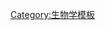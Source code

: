 {{Navbox
|name = Bioinformatics
|state = {{{state<includeonly>|autocollapse</includeonly>}}}
|title = [[生物信息学]]
|listclass = hlist

|group1 = 数据库
|list1 = 
* 测序数据库：[[GenBank]]、{{tsl|en|European Nucleotide Archive}}、[[日本DNA数据库]](DDBJ)<br />
* 辅助数据库：[[UniProt]], database of protein sequences grouping together [[Swiss-Prot]], [[TrEMBL]] 和 {{le|蛋白质信息资源|Protein Information Resource}}<br />
* 其它数据库：[[蛋白質資料庫]], [[Ensembl]], 和{{tsl|en|InterPro}}<br />
* 专项基因组数据库：{{le|酵母基因组数据库|Saccharomyces Genome Database}}、{{tsl|en|FlyBase}}、{{tsl|en|VectorBase}}、[[PomBase]]、{{tsl|en|WormBase}}、{{tsl|en|PHI-base}}、{{le|拟南芥信息资源|The Arabidopsis Information Resource}}与{{le|斑马鱼信息网|Zebrafish Information Network}}

|group2 = 软件
|list2 = 
*[[BLAST (生物信息学)|BLAST]]
* [[Bowtie (sequence analysis)|Bowtie]]
* [[Clustal]]
* {{le|EMBOSS|EMBOSS}}
* {{le|HMMER|HMMER}}
* [[MUSCLE (alignment software)|MUSCLE]]
* {{le|SAMtools|SAMtools}}
* {{le|TopHat (生物信息学)|TopHat (bioinformatics)|TopHat}}

|group3 = 其它
|list3 = 
*服务器：{{le|ExPASy|ExPASy}}
*本体论：[[基因本体]]

|group4 = 机构
|list4 =
* [[欧洲生物信息研究所]](EMBL-EBI)
* [[欧洲分子生物学实验室]](EMBL)
* [[美国国家生物技术信息中心]]（NCBI）
* {{link-en|瑞士生物信息学研究所|Swiss Institute of Bioinformatics}}
* 日本[[國立遺傳學研究所]]
* {{le|博德研究所|Broad Institute}}
* [[维康桑格研究所]]
* [[斯克里普斯研究所]](TSRI)

|group5 = 文件格式
|list5 =
* [[FASTA格式]]
* [[FASTQ格式]]
* {{link-en|斯德哥尔摩格式|Stockholm format}}

|group6 = 有关议题
|list6 =
* [[计算生物学]]
* [[分子系统发生学]]
* [[测序]]
* [[序列比對]]

|belowclass = hlist
|below =
* {{Icon|Category}} '''[[:Category:生物信息學|分类]]'''
* {{icon|Commons}} '''[[:Commons:Category:Bioinformatics|维基共享]]'''
}}<noinclude>

[[Category:生物学模板]]
</noinclude>